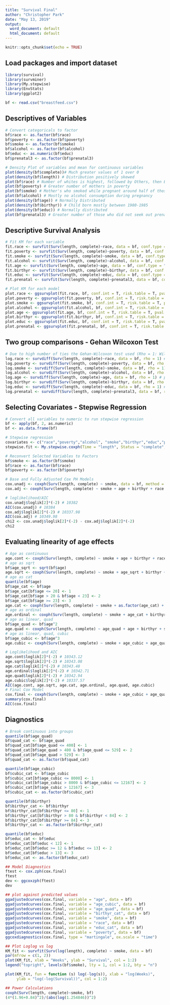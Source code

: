 ```yaml
---
title: "Survival Final"
author: "Christopher Park"
date: "May 13, 2019"
output:
  word_document: default
  html_document: default
---
```


```r
knitr::opts_chunk$set(echo = TRUE)
```

## Load packages and import dataset
```r
library(survival)
library(survminer)
library(My.stepwise)
library(EnvStats)
library(ggplot2)

bf <- read.csv("breastfeed.csv")
```

## Descriptives of Variables
```r
# Convert categoricals to factor
bf$race <- as.factor(bf$race)
bf$poverty <- as.factor(bf$poverty)
bf$smoke <- as.factor(bf$smoke)
bf$alcohol <- as.factor(bf$alcohol)
bf$educ <- as.numeric(bf$educ)
bf$prenatal3 <- as.factor(bf$prenatal3)

# Density Plot of variables and mean for continuous variables
plot(density(bf$complete))# Much greater values of 1 over 0
plot(density(bf$length)) # Distribution positively skewed
plot(bf$race) # Number of whites is highest, followed by Others, then Blacks
plot(bf$poverty) # Greater number of mothers in poverty
plot(bf$smoke) # Mother's who smoked while pregnant around half of those who did not smoke
plot(bf$alcohol) # Mostly no alcohol consumption during pregnancy
plot(density(bf$age)) # Normally Distributed
plot(density(bf$birthyr)) # Child born mostly between 1980-1985
plot(density(bf$educ)) # Normally distributed 
plot(bf$prenatal3) # Greater number of those who did not seek out prenatal care in first three 3 months
```

## Descriptive Survival Analysis
```r
# Fit KM for each variable
fit.race <- survfit(Surv(length, complete)~race, data = bf, conf.type = "log-log") # conf.type log-log
fit.poverty <- survfit(Surv(length, complete)~poverty, data = bf, conf.type = "log-log") # conf.type log-log
fit.smoke <- survfit(Surv(length, complete)~smoke, data = bf, conf.type = "log-log") # conf.type log-log
fit.alcohol <- survfit(Surv(length, complete)~alcohol, data = bf, conf.type = "log-log") # conf.type log-log
fit.age <- survfit(Surv(length, complete)~age, data = bf, conf.type = "log-log") # conf.type log-log
fit.birthyr <- survfit(Surv(length, complete)~birthyr, data = bf, conf.type = "log-log") # conf.type log-log
fit.educ <- survfit(Surv(length, complete)~educ, data = bf, conf.type = "log-log") # conf.type log-log
fit.prenatal <- survfit(Surv(length, complete)~prenatal3, data = bf, conf.type = "log-log") # conf.type log-log

# Plot KM for each model
plot.race <- ggsurvplot(fit.race, bf, conf.int = T, risk.table = T, pval = T)
plot.poverty <- ggsurvplot(fit.poverty, bf, conf.int = T, risk.table = T, pval = T)
plot.smoke <- ggsurvplot(fit.smoke, bf, conf.int = T, risk.table = T, pval = T)
plot.alcohol <- ggsurvplot(fit.alcohol, bf, conf.int = T, risk.table = T, pval = T)
plot.age <- ggsurvplot(fit.age, bf, conf.int = T, risk.table = T, pval = T)
plot.birthyr <- ggsurvplot(fit.birthyr, bf, conf.int = T, risk.table = T, pval = T)
plot.educ <- ggsurvplot(fit.educ, bf, conf.int = T, risk.table = T, pval = T)
plot.prenatal <- ggsurvplot(fit.prenatal, bf, conf.int = T, risk.table = T, pval = T)
```

## Two group comparisons - Gehan Wilcoxon Test
```r
# Due to high number of ties the Gehan-Wilcoxon test used (Rho = 1: Wilcoxon)
log.race <- survdiff(Surv(length, complete)~race, data = bf, rho = 1) # p = 0.008
log.poverty <- survdiff(Surv(length, complete)~poverty, data = bf, rho = 1) # p = 0.9
log.smoke <- survdiff(Surv(length, complete)~smoke, data = bf, rho = 1) # p = 0.004
log.alcohol <- survdiff(Surv(length, complete)~alcohol, data = bf, rho = 1) # p = 0.2
log.age <- survdiff(Surv(length, complete)~age, data = bf, rho = 1) # p = 0.2
log.birthyr <- survdiff(Surv(length, complete)~birthyr, data = bf, rho = 1) # p = 0.1
log.educ <- survdiff(Surv(length, complete)~educ, data = bf, rho = 1) #p = 0.04
log.prenatal <- survdiff(Surv(length, complete)~prenatal3, data = bf, rho = 1) #p = 0.5
```

## Selecting Covariates - Stepwise Regression
```r
# Convert all variables to numeric to run stepwise regression
bf <- apply(bf, 2, as.numeric)
bf <- as.data.frame(bf)

# Stepwise regression
covariates <- c("race","poverty","alcohol", "smoke","birthyr","educ","prenatal3")
stepwise.fit <- My.stepwise.coxph(Time = "length", Status = "complete", in.variable = "age", variable.list = covariates, data = bf, sle = 0.2, sls = 0.1)

# Reconvert Selected Variables to Factors 
bf$smoke <- as.factor(bf$smoke)
bf$race <- as.factor(bf$race)
bf$poverty <- as.factor(bf$poverty)

# Base and Fully Adjusted Cox PH Models
cox.unadj <- coxph(Surv(length, complete) ~ smoke, data = bf, method = "efron") # efron approximation due to high number of ties and yields closer estimates than breslow
cox.adj <- coxph(Surv(length, complete) ~ smoke + age + birthyr + race + educ + poverty, data = bf, method = "efron")

# loglikelihood/AIC
cox.unadj$loglik[2]*(-2) # 10382
AIC(cox.unadj) # 10384
cox.adj$loglik[2]*(-2) # 10337.98
AIC(cox.adj) # 10349.98
chi2 <- cox.unadj$loglik[2]*(-2) - cox.adj$loglik[2]*(-2)
chi2
```


## Evaluating linearity of age effects
```r
# Age as continuous
age.cont <- coxph(Surv(length, complete) ~ smoke + age + birthyr + race + educ + poverty, data = bf, method = "efron")
# age as sqrt
bf$age_sqrt <- sqrt(bf$age)
age.sqrt <- coxph(Surv(length, complete) ~ smoke + age_sqrt + birthyr + race + educ + poverty, data = bf, method = "efron")
# age as cat
quantile(bf$age)
bf$age_cat <- bf$age
bf$age_cat[bf$age <= 20] <- 1
bf$age_cat[bf$age > 20 & bf$age < 23] <- 2
bf$age_cat[bf$age >= 23] <- 3
age.cat <- coxph(Surv(length, complete) ~ smoke + as.factor(age_cat) + birthyr + race + educ + poverty, data = bf, method = "efron")
# age as ordinal
age.ordinal <- coxph(Surv(length, complete) ~ smoke + age_cat + birthyr + race + educ + poverty, data = bf, method = "efron")
# age as linear, quad
bf$age_quad <- bf$age^2
age.quad <- coxph(Surv(length, complete) ~ age_quad + age + birthyr + smoke + race + educ + poverty, data = bf, method = "efron")
# age as linear, quad, cubic
bf$age_cubic <- bf$age^3
age.cubic <- coxph(Surv(length, complete) ~ smoke + age_cubic + age_quad + age + birthyr + race + educ + poverty, data = bf, method = "efron")

# Loglikelihood and AIC
age.cont$loglik[2]*(-2) # 10343.12
age.sqrt$loglik[2]*(-2) # 10343.08
age.cat$loglik[2]*(-2) # 10343.48
age.ordinal$loglik[2]*(-2) # 10342.71
age.quad$loglik[2]*(-2) # 10342.94
age.cubic$loglik[2]*(-2) # 10337.57
AIC(age.cont, age.sqrt, age.cat, age.ordinal, age.quad, age.cubic)
# Final Cox Model
cox.final <- coxph(Surv(length, complete) ~ smoke + age_cubic + age_quad + age + birthyr + race + educ + poverty, data = bf, method = "efron")
summary(cox.final)
AIC(cox.final)
```
## Diagnostics
```r
# Break continuous into groups
quantile(bf$age_quad)
bf$quad_cat <- bf$age_quad
bf$quad_cat[bf$age_quad <= 400] <- 1
bf$quad_cat[bf$age_quad > 400 & bf$age_quad <= 529] <- 2
bf$quad_cat[bf$age_quad > 529] <- 3
bf$quad_cat <- as.factor(bf$quad_cat)

quantile(bf$age_cubic)
bf$cubic_cat <- bf$age_cubic
bf$cubic_cat[bf$age_cubic <= 8000] <- 1
bf$cubic_cat[bf$age_cubic > 8000 & bf$age_cubic <= 12167] <- 2
bf$cubic_cat[bf$age_cubic > 12167] <- 3
bf$cubic_cat <- as.factor(bf$cubic_cat)

quantile(bf$birthyr)
bf$birthyr_cat <- bf$birthyr
bf$birthyr_cat[bf$birthyr <= 80] <- 1
bf$birthyr_cat[bf$birthyr > 80 & bf$birthyr < 84] <- 2
bf$birthyr_cat[bf$birthyr >= 84] <- 3
bf$birthyr_cat <- as.factor(bf$birthyr_cat)

quantile(bf$educ)
bf$educ_cat <- bf$educ
bf$educ_cat[bf$educ < 12] <- 1
bf$educ_cat[bf$educ >= 12 & bf$educ <= 13] <- 2
bf$educ_cat[bf$educ > 13] <- 3
bf$educ_cat <- as.factor(bf$educ_cat)

## Model Diagnostics
ftest <- cox.zph(cox.final)
ftest
dev <- ggcoxzph(ftest)
dev

## plot against predicted values
ggadjustedcurves(cox.final, variable = "age", data = bf)
ggadjustedcurves(cox.final, variable = "age_cubic", data = bf)
ggadjustedcurves(cox.final, variable = "age_quad", data = bf)
ggadjustedcurves(cox.final, variable = "birthyr_cat", data = bf)
ggadjustedcurves(cox.final, variable = "smoke", data = bf)
ggadjustedcurves(cox.final, variable = "race", data = bf)
ggadjustedcurves(cox.final, variable = "educ_cat", data = bf)
ggadjustedcurves(cox.final, variable = "poverty", data = bf)
ggcoxdiagnostics(cox.final, type = "martingale", ox.scale = "time")

## Plot Loglog vs log
KM_fit <- survfit(Surv(log(length), complete) ~ smoke, data = bf)
par(mfrow = c(1, 2))
plot(KM_fit, xlab = "Weeks", ylab = "Survival", col = 1:2)
legend("topright", levels(bf$smoke), lty = 1, col = 1:2, bty = "n")

plot(KM_fit, fun = function (s) log(-log(s)), xlab = "log(Weeks)", 
     ylab = "log(-log(Survival))", col = 1:2)

## Power Calculations
coxph(Surv(length, complete)~smoke, bf)
(4*(1.96+0.84)^2)/(abs(log(1.254846))^2)
```
